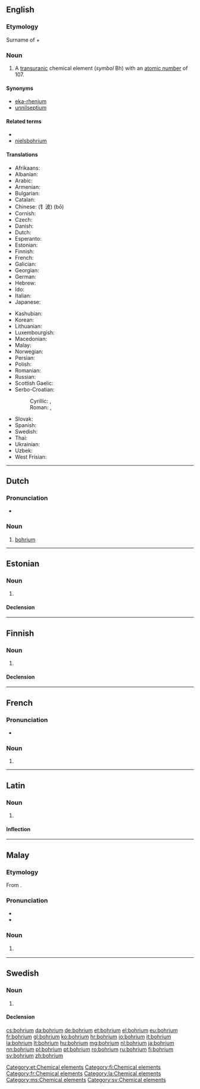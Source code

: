 {{also|Bohrium}}
==English==

{{elements|Bh|seaborgium|Sg|hassium|Hs}}

===Etymology===
Surname of {{w|Niels Bohr}} + {{suffix||ium}}

===Noun===
{{en-noun|-}}
{{wikipedia}}

# A [[transuranic]] chemical element (''symbol'' Bh) with an [[atomic number]] of 107.

====Synonyms====
* [[eka-rhenium]] {{qualifier|used before the element was discovered}}
* [[unnilseptium]] {{qualifier|used before the element was officially named}}

====Related terms====
* {{w|Niels Bohr|Bohr}}
* [[nielsbohrium]]

====Translations====
{{trans-top|chemical element}}
* Afrikaans: {{t-|af|bohrium}}
* Albanian: {{t-|sq|borium}}
* Arabic: {{t-|ar|بوريوم|tr=búryum|m}}
* Armenian: {{t-|hy|բորիում|tr=borium}}
* Bulgarian: {{t-|bg|борий|m|tr=bóriî}}
* Catalan: {{t-|ca|bohri|m}}
* Chinese: {{t|cmn|𨨏}} (钅波) (bō)
* Cornish: {{t-|kw|bohryum}}
* Czech: {{t+|cs|bohrium}}
* Danish: {{t+|da|bohrium}}
* Dutch: {{t+|nl|bohrium|n}}
* Esperanto: {{t-|eo|borio}}
* Estonian: {{t+|et|bohrium}}
* Finnish: {{t+|fi|bohrium}}
* French: {{t+|fr|bohrium|m}}
* Galician: {{t+|gl|bohrio|m}}
* Georgian: {{t-|ka|ბორიუმი|tr=boriumi}}
* German: {{t+|de|Bohrium|n}}
* Hebrew: {{t-|he|בוהריום|tr=bóhriyum}}
* Ido: {{t+|io|borio}}
* Italian: {{t+|it|bohrio|m}}
* Japanese: {{t+|ja|ボーリウム|tr=bōriumu}}
{{trans-mid}}
* Kashubian: {{t-|csb|bòhr}}
* Korean: {{t-|ko|보륨|tr=boryum}}
* Lithuanian: {{t+|lt|boris}}
* Luxembourgish: {{t-|lv|Bohrium|n}}
* Macedonian: {{t-|mk|бориум|tr=bórium|m}}
* Malay: {{t-|ms|bohrium}}
* Norwegian: {{t-|no|bohrium}}
* Persian: {{t-|fa|بوریم|tr=boriom}}
* Polish: {{t+|pl|bohr|m}}
* Romanian: {{t+|ro|bohriu|n}}
* Russian: {{t+|ru|борий|m|tr=bórij}}
* Scottish Gaelic: {{t-|gd|boiriam}}
* Serbo-Croatian:
*: Cyrillic: {{t-|sh|бориj|m}}, {{t-|sh|бориjум|m}}
*: Roman: {{t-|sh|borij|m}}, {{t-|sh|borijum|m}}
* Slovak: {{t-|sk|bohrium}}
* Spanish: {{t+|es|bohrio|m}}
* Swedish: {{t+|sv|bohrium|n}}
* Thai: {{t-|th|มอหเรียม|tr=boriam}}
* Ukrainian: {{t-|uk|борiй|tr=bórij|m}}
* Uzbek: {{t-|uz|борий|tr=borii}}
* West Frisian: {{t-|fy|bohrium}}
{{trans-bottom}}

----

==Dutch==
{{wikipedia|lang=nl}}
{{elements|Bh|seaborgium|Sg|hassium|Hs|lang=nl}}

===Pronunciation===
* {{audio|Nl-bohrium.ogg|Audio}}

===Noun===
{{nl-noun|n|-|-}}

# [[#English|bohrium]]

----

==Estonian==

===Noun===
{{et-noun|bohriumi|bohriumi|par2=bohriumit}}

# {{l|en|bohrium}}

====Declension====
{{et-decl-seminar|bohrium}}
{{et-decl-redel|bohrium}}

[[Category:et:Chemical elements]]

----

==Finnish==
{{wikipedia|lang=fi}}

===Noun===
{{fi-noun}}

# {{l|en|bohrium}}

====Declension====
{{fi-decl-risti|bohrium|i=0}}

[[Category:fi:Chemical elements]]

----

==French==

===Pronunciation===
* {{IPA|/bɔ.ʁjɔm/|lang=fr}}

===Noun===
{{fr-noun|m}}

# {{l|en|bohrium}}

[[Category:fr:Chemical elements]]

----

==Latin==
{{wikipedia|lang=la}}

===Noun===
{{la-noun|bohrium|bohrii|bohriī|n|second}}

# {{l|en|bohrium}}

====Inflection====
{{la-decl-2nd-N|bohri}}

[[Category:la:Chemical elements]]

----

==Malay==
{{wikipedia|lang=ms}}
{{elements|Bh|siborgium|Sg|hassium|Hs|lang=ms}}

===Etymology===
From {{etyl|en|ms}} {{term|bohrium|lang=en}}.

===Pronunciation===
* {{IPA|/bɔhriom/|lang=ms}}
* {{rhymes|iom|jom|om|lang=ms}}

===Noun===
{{head|ms|noun}}

# {{l|en|bohrium}} {{gloss|chemical element}}

[[Category:ms:Chemical elements]]

----

==Swedish==
{{wikipedia|lang=sv}}

===Noun===
{{sv-noun|g=n|-}}

# {{l|en|bohrium}}

====Declension====
{{sv-noun-unc-irreg-n|2=bohriumet}}

[[Category:sv:Chemical elements]]

[[cs:bohrium]]
[[da:bohrium]]
[[de:bohrium]]
[[et:bohrium]]
[[el:bohrium]]
[[eu:bohrium]]
[[fr:bohrium]]
[[gl:bohrium]]
[[ko:bohrium]]
[[hr:bohrium]]
[[io:bohrium]]
[[it:bohrium]]
[[la:bohrium]]
[[lt:bohrium]]
[[hu:bohrium]]
[[mg:bohrium]]
[[nl:bohrium]]
[[ja:bohrium]]
[[nn:bohrium]]
[[pl:bohrium]]
[[pt:bohrium]]
[[ro:bohrium]]
[[ru:bohrium]]
[[fi:bohrium]]
[[sv:bohrium]]
[[zh:bohrium]]